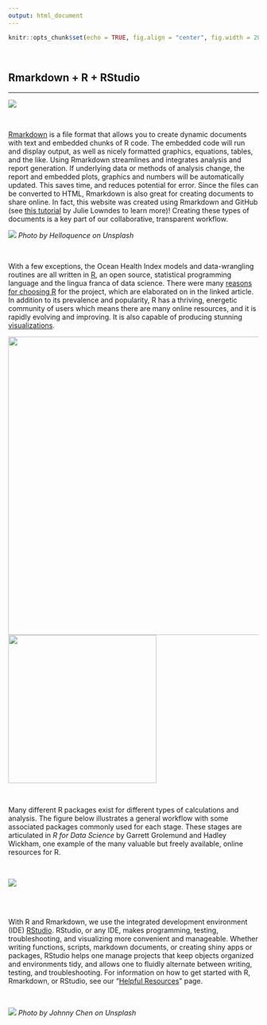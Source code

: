 ```yaml
---
output: html_document
---
```


```r
knitr::opts_chunk$set(echo = TRUE, fig.align = "center", fig.width = 20)
```

<br>

## Rmarkdown + R + RStudio
***

![](images/rmd_img.png)

<br>

[Rmarkdown](https://rmarkdown.rstudio.com/lesson-1.html) is a file format that allows you to create dynamic documents with text and embedded chunks of R code. The embedded code will run and display output, as well as nicely formatted graphics, equations, tables, and the like. Using Rmarkdown streamlines and integrates analysis and report generation. If underlying data or methods of analysis change, the report and embedded plots, graphics and numbers will be automatically updated. This saves time, and reduces potential for error. Since the files can be converted to HTML, Rmarkdown is also great for creating documents to share online. In fact, this website was created using Rmarkdown and GitHub (see [this tutorial](https://jules32.github.io/rmarkdown-website-tutorial/) by Julie Lowndes to learn more)! Creating these types of documents is a key part of our collaborative, transparent workflow.

![](images/helloquence-61189-unsplash.jpg)
_Photo by Helloquence on Unsplash_

<br>

With a few exceptions, the Ocean Health Index models and data-wrangling routines are all written in [R](https://www.r-project.org/), an open source, statistical programming language and the lingua franca of data science. There were many [reasons for choosing R](https://www.nature.com/articles/s41559-017-0160) for the project, which are elaborated on in the linked article. In addition to its prevalence and popularity, R has a thriving, energetic community of users which means there are many online resources, and it is rapidly evolving and improving. It is also capable of producing stunning [visualizations](http://gallery.htmlwidgets.org/). 

![](images/whyR.png){width=600px} [![](images/r4datascience.png){width=298px}](http://r4ds.had.co.nz/)

<br>

Many different R packages exist for different types of calculations and analysis. The figure below illustrates a general workflow with some associated packages commonly used for each stage. These stages are articulated in  _R for Data Science_ by Garrett Grolemund and Hadley Wickham, one example of the many valuable but freely available, online resources for R.

<br>

![](images/flowchart1.png)

<br>
<br>

With R and Rmarkdown, we use the integrated development environment (IDE) [RStudio](https://www.rstudio.com/products/rstudio/). RStudio, or any IDE, makes programming, testing, troubleshooting, and visualizing more convenient and manageable. Whether writing functions, scripts, markdown documents, or creating shiny apps or packages, RStudio helps one manage projects that keep objects organized and environments tidy, and allows one to fluidly alternate between writing, testing, and troubleshooting. For information on how to get started with R, Rmarkdown, or RStudio, see our "[Helpful Resources](resources.html)" page.

<br>

![](images/JohnnyChen_on_Unsplash.jpg)
_Photo by Johnny Chen on Unsplash_

